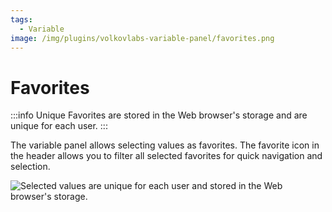 ```yaml
---
tags:
  - Variable
image: /img/plugins/volkovlabs-variable-panel/favorites.png
---
```



# Favorites

:::info Unique
Favorites are stored in the Web browser's storage and are unique for each user.
:::

The variable panel allows selecting values as favorites. The favorite icon in the header allows you to filter all selected favorites for quick navigation and selection.

<Image
  title="Selected values are unique for each user and stored in the Web browser's storage."
  src="/img/plugins/volkovlabs-variable-panel/favorites.png"
  lazy={false}
/>
